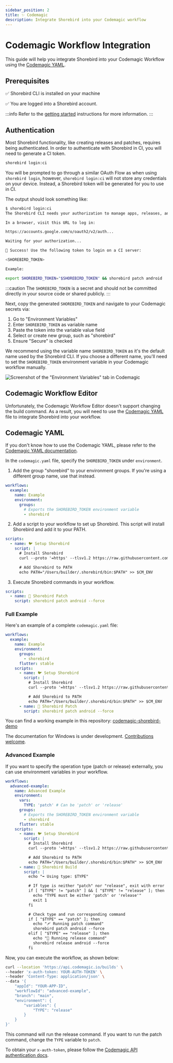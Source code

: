 ```yaml
---
sidebar_position: 2
title: ✨ Codemagic
description: Integrate Shorebird into your Codemagic workflow
---
```



# Codemagic Workflow Integration

This guide will help you integrate Shorebird into your Codemagic Workflow using the [Codemagic YAML](https://docs.codemagic.io/yaml-basic-configuration/yaml-getting-started/).

## Prerequisites

✅ Shorebird CLI is installed on your machine

✅ You are logged into a Shorebird account.

:::info
Refer to the [getting started](/) instructions for more information.
:::

## Authentication

Most Shorebird functionality, like creating releases and patches, requires being authenticated. In order to authenticate with Shorebird in CI, you will need to generate a CI token.

```sh
shorebird login:ci
```

You will be prompted to go through a similar OAuth Flow as when using `shorebird login`, however, `shorebird login:ci` will not store any credentials on your device. Instead, a Shorebird token will be generated for you to use in CI.

The output should look something like:

```sh
$ shorebird login:ci
The Shorebird CLI needs your authorization to manage apps, releases, and patches on your behalf.

In a browser, visit this URL to log in:

https://accounts.google.com/o/oauth2/v2/auth...

Waiting for your authorization...

🎉 Success! Use the following token to login on a CI server:

<SHOREBIRD_TOKEN>

Example:

export SHOREBIRD_TOKEN="$SHOREBIRD_TOKEN" && shorebird patch android
```

:::caution
The `SHOREBIRD_TOKEN` is a secret and should not be committed directly in your source code or shared publicly.
:::

Next, copy the generated `SHOREBIRD_TOKEN` and navigate to your Codemagic
secrets via:

1. Go to "Environment Variables"
2. Enter `SHOREBIRD_TOKEN` as variable name
3. Paste the token into the variable value field
4. Select or create new group, such as "shorebird"
5. Ensure "Secure" is checked

We recommend using the variable name `SHOREBIRD_TOKEN` as it's the default name
used by the Shorebird CLI. If you choose a different name, you'll need to set
the `SHOREBIRD_TOKEN` environment variable in your Codemagic workflow manually.

![Screenshot of the "Environment Variables" tab in
Codemagic](https://github.com/shorebirdtech/docs/assets/24459435/a2f1ee39-686b-4473-8f3e-d720e835824f)

## Codemagic Workflow Editor

Unfortunately, the Codemagic Workflow Editor doesn't support changing the build
command. As a result, you will need to use the [Codemagic YAML](#codemagic-yaml)
file to integrate Shorebird into your workflow.

## Codemagic YAML

If you don't know how to use the Codemagic YAML, please refer to the [Codemagic
YAML documentation](https://docs.codemagic.io/yaml-basic-configuration/yaml-getting-started/).

In the `codemagic.yaml` file, specify the `SHOREBIRD_TOKEN` under `environment`.

<Tabs>
  <TabItem value="maclinux" label="Mac/Linux" default>

1. Add the group "shorebird" to your environment groups. If you're using a
   different group name, use that instead.

```yaml
workflows:
  example:
    name: Example
    environment:
      groups:
        # Exports the SHOREBIRD_TOKEN environment variable
        - shorebird
```

2. Add a script to your workflow to set up Shorebird. This script will install
   Shorebird and add it to your PATH.

```yaml
scripts:
  - name: 🐦 Setup Shorebird
    script: |
      # Install Shorebird
      curl --proto '=https' --tlsv1.2 https://raw.githubusercontent.com/shorebirdtech/install/main/install.sh -sSf | bash

      # Add Shorebird to PATH
      echo PATH="/Users/builder/.shorebird/bin:$PATH" >> $CM_ENV
```

3. Execute Shorebird commands in your workflow.

```yaml
scripts:
  - name: 🚀 Shorebird Patch
    script: shorebird patch android --force
```

### Full Example

Here's an example of a complete `codemagic.yaml` file:

```yaml
workflows:
  example:
    name: Example
    environment:
      groups:
        - shorebird
      flutter: stable
    scripts:
      - name: 🐦 Setup Shorebird
        script: |
          # Install Shorebird
          curl --proto '=https' --tlsv1.2 https://raw.githubusercontent.com/shorebirdtech/install/main/install.sh -sSf | bash

          # Add Shorebird to PATH
          echo PATH="/Users/builder/.shorebird/bin:$PATH" >> $CM_ENV
      - name: 🚀 Shorebird Patch
        script: shorebird patch android --force
```

You can find a working example in this repository:
[codemagic-shorebird-demo](https://github.com/nilsreichardt/codemagic-shorebird-demo)

  </TabItem>
  <TabItem value="windows" label="Windows" default>
The documentation for Windows is under development.
<a href="https://github.com/shorebirdtech/docs/issues/98">
Contributions welcome</a>.
  </TabItem>
</Tabs>

### Advanced Example

If you want to specify the operation type (patch or release) externally, you can
use environment variables in your workflow.

```yaml
workflows:
  advanced-example:
    name: Advanced Example
    environment:
      vars:
        TYPE: 'patch' # Can be 'patch' or 'release'
      groups:
        # Exports the SHOREBIRD_TOKEN environment variable
        - shorebird
      flutter: stable
    scripts:
      - name: 🐦 Setup Shorebird
        script: |
          # Install Shorebird
          curl --proto '=https' --tlsv1.2 https://raw.githubusercontent.com/shorebirdtech/install/main/install.sh -sSf | bash

          # Add Shorebird to PATH
          echo PATH="/Users/builder/.shorebird/bin:$PATH" >> $CM_ENV
      - name: 🙌 Shorebird Build
        script: |
          echo "➡️ Using type: $TYPE"

          # If type is neither "patch" nor "release", exit with error
          if [ "$TYPE" != "patch" ] && [ "$TYPE" != "release" ]; then
            echo "TYPE must be either 'patch' or 'release'"
            exit 1
          fi

          # Check type and run corresponding command
          if [ "$TYPE" == "patch" ]; then
            echo "🩹 Running patch command"
            shorebird patch android --force
          elif [ "$TYPE" == "release" ]; then
            echo "🚀 Running release command"
            shorebird release android --force
          fi
```

Now, you can execute the workflow, as shown below:

```sh
curl --location 'https://api.codemagic.io/builds' \
--header 'x-auth-token: YOUR-AUTH-TOKEN' \
--header 'Content-Type: application/json' \
--data '{
    "appId": "YOUR-APP-ID",
    "workflowId": "advanced-example",
    "branch": "main",
    "environment": {
        "variables": {
            "TYPE": "release"
        }
    }
}'
```

This command will run the release command. If you want to run the patch command,
change the `TYPE` variable to `patch`.

To obtain your `x-auth-token`, please follow the [Codemagic API authentication
docs](https://docs.codemagic.io/rest-api/codemagic-rest-api/#authentication).
